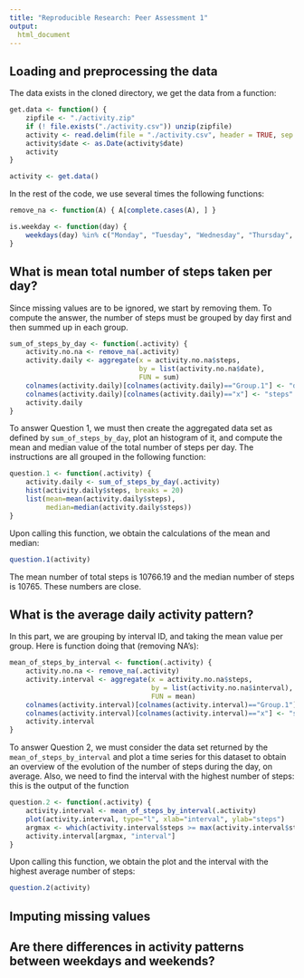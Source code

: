 ```yaml
---
title: "Reproducible Research: Peer Assessment 1"
output: 
  html_document
---
```



## Loading and preprocessing the data

The data exists in the cloned directory, we get the data from a function:

```r
get.data <- function() {
    zipfile <- "./activity.zip"
    if (! file.exists("./activity.csv")) unzip(zipfile)
    activity <- read.delim(file = "./activity.csv", header = TRUE, sep = ",")
    activity$date <- as.Date(activity$date)
    activity
}

activity <- get.data()
```

In the rest of the code, we use several times the following functions:

```r
remove_na <- function(A) { A[complete.cases(A), ] }

is.weekday <- function(day) {
    weekdays(day) %in% c("Monday", "Tuesday", "Wednesday", "Thursday", "Friday")
}
```




## What is mean total number of steps taken per day?

Since missing values are to be ignored, we start by removing them.
To compute the answer, the number of steps must be grouped by day first and then summed up in each group.

```r
sum_of_steps_by_day <- function(.activity) {
    activity.no.na <- remove_na(.activity)
    activity.daily <- aggregate(x = activity.no.na$steps,
                                by = list(activity.no.na$date),
                                FUN = sum)
    colnames(activity.daily)[colnames(activity.daily)=="Group.1"] <- "date"
    colnames(activity.daily)[colnames(activity.daily)=="x"] <- "steps"
    activity.daily
}
```

To answer Question 1, we must then create the aggregated data set as defined by `sum_of_steps_by_day`,
plot an histogram of it, and compute the mean and median value of the total number of steps per day.
The instructions are all grouped in the following function:

```r
question.1 <- function(.activity) {
    activity.daily <- sum_of_steps_by_day(.activity)
    hist(activity.daily$steps, breaks = 20)
    list(mean=mean(activity.daily$steps),
         median=median(activity.daily$steps))
}
```

Upon calling this function, we obtain the calculations of the mean and median:

```r
question.1(activity)
```

The mean number of total steps is 10766.19 and the median number of steps is 10765. These numbers are close.


## What is the average daily activity pattern?

In this part, we are grouping by interval ID, and taking the mean value per group.
Here is function doing that (removing NA's):

```r
mean_of_steps_by_interval <- function(.activity) {
    activity.no.na <- remove_na(.activity)
    activity.interval <- aggregate(x = activity.no.na$steps,
                                   by = list(activity.no.na$interval),
                                   FUN = mean)
    colnames(activity.interval)[colnames(activity.interval)=="Group.1"] <- "interval"
    colnames(activity.interval)[colnames(activity.interval)=="x"] <- "steps"
    activity.interval
}
```

To answer Question 2, we must consider the data set returned by the `mean_of_steps_by_interval`
and plot a time series for this dataset to obtain an overview of the evolution of the number of steps
during the day, on average. Also, we need to find the interval with the highest number of steps:
this is the output of the function

```r
question.2 <- function(.activity) {
    activity.interval <- mean_of_steps_by_interval(.activity)
    plot(activity.interval, type="l", xlab="interval", ylab="steps")
    argmax <- which(activity.interval$steps >= max(activity.interval$steps))
    activity.interval[argmax, "interval"]
}
```

Upon calling this function, we obtain the plot
and the interval with the highest average number of steps:

```r
question.2(activity)
```


## Imputing missing values



## Are there differences in activity patterns between weekdays and weekends?
